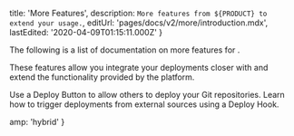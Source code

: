 
  title: 'More Features',
  description: `More features from ${PRODUCT} to extend your usage.`,
  editUrl: 'pages/docs/v2/more/introduction.mdx',
  lastEdited: '2020-04-09T01:15:11.000Z'
}

The following is a list of documentation on more features for <ProductName />.

These features allow you integrate your deployments closer with <ProductName /> and extend the functionality provided by the platform.

<Card title="Deploy Button" href="/docs/v2/more/deploy-button">
  Use a Deploy Button to allow others to deploy your Git repositories.
</Card>

<Card title="Deploy Hooks" href="/docs/v2/more/deploy-hooks">
  Learn how to trigger deployments from external sources using a Deploy Hook.
</Card>


  amp: 'hybrid'
}
